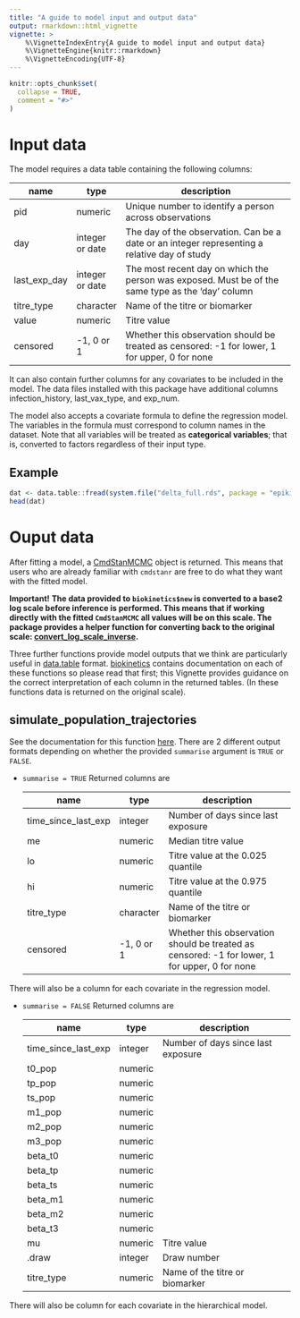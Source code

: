 ```yaml
---
title: "A guide to model input and output data"
output: rmarkdown::html_vignette
vignette: >
    %\VignetteIndexEntry{A guide to model input and output data}
    %\VignetteEngine{knitr::rmarkdown}
    %\VignetteEncoding{UTF-8}
---
```


```r
knitr::opts_chunk$set(
  collapse = TRUE,
  comment = "#>"
)
```

# Input data

The model requires a data table containing the following columns:

| name         | type            | description                                                                                       |
|--------------|-----------------|---------------------------------------------------------------------------------------------------|
| pid          | numeric         | Unique number to identify a person across observations                                            |
| day          | integer or date | The day of the observation. Can be a date or an integer representing a relative day of study      |
| last_exp_day | integer or date | The most recent day on which the person was exposed. Must be of the same type as the 'day' column |
| titre_type   | character       | Name of the titre or biomarker                                                                    |
| value        | numeric         | Titre value                                                                                       |
| censored     | -1, 0 or 1      | Whether this observation should be treated as censored: -1 for lower, 1 for upper, 0 for none     |

It can also contain further columns for any covariates to be included in the model. The data files installed with this package have additional columns infection_history, last_vax_type, and exp_num.

The model also accepts a covariate formula to define the regression model. The variables in the formula must correspond to column names in the dataset. Note that all variables will be treated as **categorical variables**; that is, converted to factors regardless of their input type.

## Example

```r
dat <- data.table::fread(system.file("delta_full.rds", package = "epikinetics"))
head(dat)
```

# Ouput data

After fitting a model, a [CmdStanMCMC](https://mc-stan.org/cmdstanr/reference/CmdStanMCMC.html) object is returned. This means
that users who are already familiar with `cmdstanr` are free to do what they want with the fitted model.

**Important!**
**The data provided to `biokinetics$new` is converted to a base2 log scale before inference is performed. This means that if working
directly with the fitted `CmdStanMCMC` all values will be on this scale. The package provides a helper function for converting
back to the original scale: [convert_log_scale_inverse](../reference/convert_log_scale_inverse.html).**

Three further functions provide model outputs that we think are particularly useful in [data.table](https://cran.r-project.org/web/packages/data.table/) format.
[biokinetics](../reference/biokinetics.html) contains documentation on each of these functions so please read that first; this Vignette provides
guidance on the correct interpretation of each column in the returned tables. (In these functions data is returned on the original scale).

## simulate_population_trajectories

See the documentation for this function [here](../reference/biokinetics.html#method-simulate-population-trajectories).
There are 2 different output formats depending on whether the provided `summarise` argument is `TRUE` or `FALSE`.

* `summarise = TRUE`
    Returned columns are

    | name                | type       | description                                                                                   |
    |---------------------|------------|-----------------------------------------------------------------------------------------------|
    | time_since_last_exp | integer    | Number of days since last exposure                                                            |
    | me                  | numeric    | Median titre value                                                                            |
    | lo                  | numeric    | Titre value at the 0.025 quantile                                                             |
    | hi                  | numeric    | Titre value at the 0.975 quantile                                                             |
    | titre_type          | character  | Name of the titre or biomarker                                                                |
    | censored            | -1, 0 or 1 | Whether this observation should be treated as censored: -1 for lower, 1 for upper, 0 for none |

There will also be a column for each covariate in the regression model.

* `summarise = FALSE`
    Returned columns are

    | name                | type    | description                        |
    |---------------------|---------|------------------------------------|
    | time_since_last_exp | integer | Number of days since last exposure |
    | t0_pop              | numeric |                                    |
    | tp_pop              | numeric |                                    |
    | ts_pop              | numeric |                                    |
    | m1_pop              | numeric |                                    |
    | m2_pop              | numeric |                                    |
    | m3_pop              | numeric |                                    |
    | beta_t0             | numeric |                                    |
    | beta_tp             | numeric |                                    |
    | beta_ts             | numeric |                                    |
    | beta_m1             | numeric |                                    |
    | beta_m2             | numeric |                                    |
    | beta_t3             | numeric |                                    |
    | mu                  | numeric | Titre value                        |
    | .draw               | integer | Draw number                        |
    | titre_type          | numeric | Name of the titre or biomarker     |

There will also be column for each covariate in the hierarchical model.
